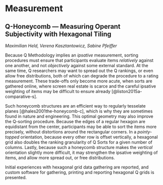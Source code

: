# Measurement {#measurement}

<!-- long title would be: how and why we measure operant subjectivity -->


<!-- Table: (\#tab:var-meas-ded) Variations of Measuring Operant Subjectivity with a  -->
<!-- Deductive Condition of Instruction. -->

<!-- +---------------+---------------+---------------+--------------------+---------------+--------------------+ -->
<!-- | \             | \             | \             | *Constraints* \    | \ |  \ |  -->
<!-- | "Open Space"       | Fruit         | Price         | Advantages         |  -->
<!-- Price         | Advantages         |  -->
<!-- +===============+===============+===============+====================+===============+====================+ -->
<!-- | Bananas       | $1.34         | - built-in wrapper | Bananas       | $1.34 | - -->
<!-- built-in wrapper | |               |               | - bright color     | | | |  -->
<!-- +---------------+---------------+--------------------+---------------+---------------+--------------------+1 -->
<!-- | Bananas       | $1.34         | - built-in wrapper | Bananas       | $1.34 | - -->
<!-- built-in wrapper | |               |               | - bright color     | | | |  -->
<!-- +---------------+---------------+--------------------+---------------+---------------+--------------------+ -->


<!-- ----------- ------- --------------- ------------------------- First    row 12.0  -->
<!-- Example of a row that spans multiple lines. -->

<!-- Second    row                 5.0 Here's another one. Note the blank line  -->
<!-- between rows. ----------- ------- --------------- ------------------------- -->


<!-- RGT, despite the acronym isn't really R methodology. RGT is also idiographic  -->
<!-- (not nomothetic), as is often suggested R would be -->


## Q-Honeycomb --- Measuring Operant Subjectivity with Hexagonal Tiling

*Maximilian Held, Verena Kasztantowicz, Sabine Pfeiffer*

Because Q Methodology implies an *ipsative* measurement, sorting procedures must ensure that participants evaluate items *relatively* against one another, and not *objectively* against some external standard.
At the same time, Q researchers may want to spread out the Q rankings, or even allow free distributions, both of which can degrade the procedure to a rating measurement.
These trade-offs only become more acute, when sorts are gathered online, where screen real estate is scarce and the careful ipsative weighting of items may be difficult to ensure already [@liston2015a-comparative-s].

Such honeycomb structures are an efficient way to regularly tesselate planes [@hales2001the-honeycomb-c], which is why they are sometimes found in nature and engineering.
This optimal geometry may also improve the Q-sorting procedure.
Because the edges of a regular hexagon are equidistant from the center, participants may be able to sort the items more precisely, without distortions around the rectangular corners.
In a *pointy-topped* orientation, because every other row is offset vertically, a hexagonal grid also doubles the ranking granularity of Q Sorts for a given number of columns.
Lastly, because such a honeycomb structure makes the *vertical* orientation slightly more difficult, it may strengthen the ipsative weighting of items, and allow more spread out, or free distributions.

Initial experiences with hexagonal grid data gathering are reported, and custom software for gathering, printing and reporting hexagonal Q grids is presented.
